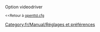 {{fr/Manual/Amorce}}
Option videodriver

<small><<Retour à [[fr/Archive/Manual/Settings/Openttd.cfg|openttd.cfg]]</small>
[[Category:fr/Manual/Réglages et préférences]]